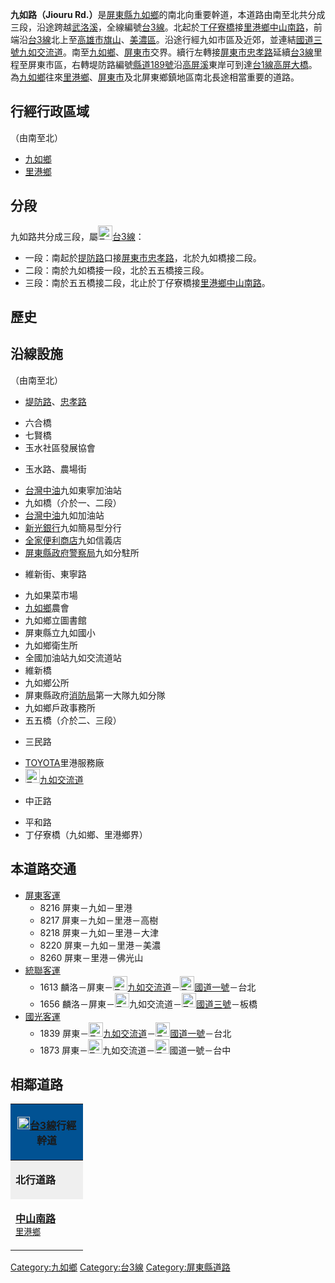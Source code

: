 {{refimprove|time=2013-12-18}}
{{Otheruses|九如路|other=同名或類似名的其它條目描述}}
'''九如路（Jiouru Rd.）'''是[[屏東縣|屏東縣]][[九如鄉|九如鄉]]的南北向重要幹道，本道路由南至北共分成三段，沿途跨越[[武洛溪|武洛溪]]，全線編號[[台3線|台3線]]。北起於[[丁仔寮橋|丁仔寮橋]]接[[里港鄉|里港鄉]][[中山路_(里港鄉)|中山南路]]，前端沿[[台3線|台3線]]北上至[[高雄市|高雄市]][[旗山區|旗山]]、[[美濃區|美濃區]]。沿途行經九如市區及近郊，並連結[[福爾摩沙高速公路|國道三號]][[九如交流道|九如交流道]]。南至[[九如鄉|九如鄉]]、[[屏東市|屏東市]]交界。續行左轉接[[屏東市|屏東市]][[忠孝路_(屏東市)|忠孝路]]延續[[台3線|台3線]]里程至屏東市區，右轉堤防路編號[[縣道189號|縣道189號]]沿[[高屏溪|高屏溪]]東岸可到達[[台1線|台1線]][[高屏大橋|高屏大橋]]。為[[九如鄉|九如鄉]]往來[[里港鄉|里港鄉]]、[[屏東市|屏東市]]及北屏東鄉鎮地區南北長途相當重要的道路。

== 行經行政區域 ==
（由南至北）
* [[九如鄉|九如鄉]]
* [[里港鄉|里港鄉]]

== 分段 ==
九如路共分成三段，屬[[File:TW_PHW3.svg|23px]][[台3線|台3線]]：
* 一段：南起於[[提防路|提防路]]口接[[屏東市|屏東市]][[忠孝路_(屏東市)|忠孝路]]，北於九如橋接二段。
* 二段：南於九如橋接一段，北於五五橋接三段。
* 三段：南於五五橋接二段，北止於丁仔寮橋接[[里港鄉|里港鄉]][[中山路(里港鄉)|中山南路]]。

== 歷史 ==
{{expand-section}}

== 沿線設施 ==
（由南至北）
* {{Jct|country=TWN|CH|189}}[[堤防路|堤防路]]、{{Jct|country=TWN|PH|3}}[[忠孝路_(屏東市)|忠孝路]]
* 六合橋
* 七賢橋
* 玉水社區發展協會
* {{Jct|country=TWN|TRPT|26}}玉水路、農場街
* [[台灣中油|台灣中油]]九如東寧加油站
* 九如橋（介於一、二段）
* [[台灣中油|台灣中油]]九如加油站
* [[臺灣新光商業銀行|新光銀行]]九如簡易型分行
* [[全家便利商店|全家便利商店]]九如信義店
* [[屏東縣政府|屏東縣政府]][[警察局|警察局]]九如分駐所
* {{Jct|country=TWN|TRPT|18}}維新街、東寧路
* 九如果菜市場
* [[九如鄉|九如鄉]]農會
* 九如鄉立圖書館
* 屏東縣立九如國小
* 九如鄉衛生所
* 全國加油站九如交流道站
* 維新橋
* 九如鄉公所
* 屏東縣政府[[消防局|消防局]]第一大隊九如分隊
* 九如鄉戶政事務所
* 五五橋（介於二、三段）
* {{Jct|country=TWN|CH|187c|TRPT|16}}三民路
* [[豐田汽車|TOYOTA]]里港服務廠
* [[File:TWHW3.svg|23px]][[九如交流道|九如交流道]]
* {{Jct|country=TWN|TRPT|24}}中正路
*平和路
*丁仔寮橋（九如鄉、里港鄉界）

== 本道路交通 ==
* [[屏東客運|屏東客運]]
** 8216 屏東－九如－里港
** 8217 屏東－九如－里港－高樹
** 8218 屏東－九如－里港－大津
** 8220 屏東－九如－里港－美濃
** 8260 屏東－里港－佛光山
* [[統聯客運|統聯客運]]
** 1613 麟洛－屏東－[[File:TWHW3.svg|23px]][[九如交流道|九如交流道]]－[[File:TWHW1.svg|23px]][[中山高速公路|國道一號]]－台北
** 1656 麟洛－屏東－[[File:TWHW3.svg|23px]]九如交流道－[[File:TWHW3.svg|23px]][[福爾摩沙高速公路|國道三號]]－板橋
* [[國光客運|國光客運]]
** 1839 屏東－[[File:TWHW3.svg|23px]][[九如交流道|九如交流道]]－[[File:TWHW1.svg|23px]][[中山高速公路|國道一號]]－台北
** 1873 屏東－[[File:TWHW3.svg|23px]]九如交流道－[[File:TWHW1.svg|23px]]國道一號－台中

== 相鄰道路 ==
{|  class="toccolours" border="1" cellpadding="4" style="margin: 0 auto; border-collapse: collapse; text-align: center; white-space:nowrap;"
|-  



! colspan="5" style="background: #015293;" | '''[[File:TW_PHW3.svg|20px]][[台3線|台3線]]行經幹道'''
|-
| style="background: #efefef;" | '''北行道路'''
| colspan="3" style="background: #efefef;"   |'''[[屏東縣|屏東縣]]段'''
| style="background: #efefef;" | '''南行道路'''
|-
| style="width:100px; height:70px;"| '''[[中山路_(里港鄉)|中山南路]]'''<br /><small>[[里港鄉|里港鄉]]</small>
| width="1px" style="background: #015293;"|
|  style="width:150px; height:70px" | '''九如路三、二、一段'''<br /><small>[[九如鄉|九如鄉]]</small>
| width="1px" style="background: #015293;"|
| style="width:100px; height:70px;" | '''[[忠孝路_(屏東市)|忠孝路]]'''<br /><small>[[屏東市|屏東市]]</small>
{| border="0"
|}
|}

{{DEFAULTSORT:Jiouru}}
[[Category:九如鄉|Category:九如鄉]]
[[Category:台3線|Category:台3線]]
[[Category:屏東縣道路|Category:屏東縣道路]]